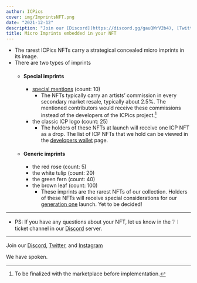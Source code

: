 ```yaml
---
author: ICPics
cover: img/ImprintsNFT.png
date: "2021-12-12"
description: "Join our [Discord](https://discord.gg/gauQWrV2b4), [Twitter](https://twitter.com/ethnICPic), and [Instagram](https://www.instagram.com/ethnicpictures/)"
title: Micro Imprints embedded in your NFT 
---
```



- The rarest ICPics NFTs carry a strategical concealed micro imprints in its image. 
- There are two types of imprints
  - #### Special imprints
    - [special mentions](/post/2021-12-09/) (count: 10)
      - The NFTs typically carry an artists' commission in every secondary market resale, typically about 2.5%. The mentioned contributors would receive these commissions instead of the developers of the ICPics project.[^1] 
    - the classic ICP logo (count: 25)
      - The holders of these NFTs at launch will receive one ICP NFT as a drop. The list of ICP NFTs that we hold can be viewed in the [developers wallet](/post/2021-12-08/) page. 
  - #### Generic imprints
    - the red rose (count: 5)
    - the white tulip (count: 20)
    - the green fern (count: 40)
    - the brown leaf (count: 100)
      - These imprints are the rarest NFTs of our collection. Holders of these NFTs will receive special considerations for our [generation one](/gen1/) launch. Yet to be decided!


[^1]: To be finalized with the marketplace before implementation.

---

- PS: If you have any questions about your NFT, let us know in the ❔︱ticket channel in our [Discord](https://discord.gg/gauQWrV2b4) server.

---

Join our [Discord](https://discord.gg/gauQWrV2b4), [Twitter](https://twitter.com/ethnICPic), and [Instagram](https://www.instagram.com/ethnicpictures/) 

We have spoken.

